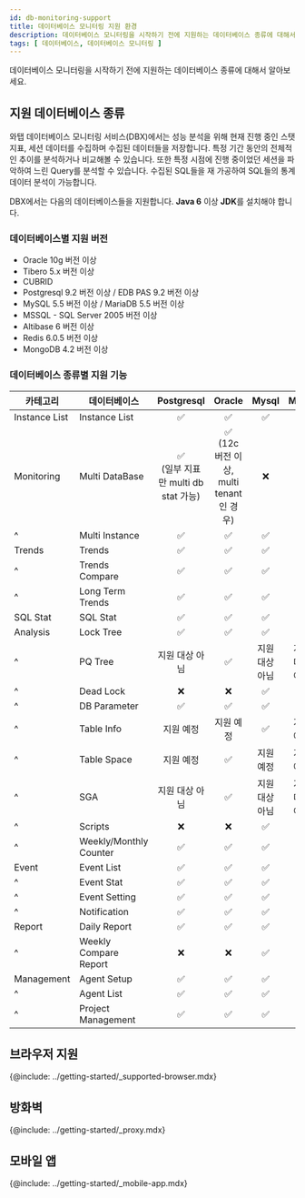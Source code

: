 ```yaml
---
id: db-monitoring-support
title: 데이터베이스 모니터링 지원 환경
description: 데이터베이스 모니터링을 시작하기 전에 지원하는 데이터베이스 종류에 대해서 알아보세요.
tags: [ 데이터베이스, 데이터베이스 모니터링 ]
---
```


데이터베이스 모니터링을 시작하기 전에 지원하는 데이터베이스 종류에 대해서 알아보세요.

## 지원 데이터베이스 종류

와탭 데이터베이스 모니터링 서비스(DBX)에서는 성능 분석을 위해 현재 진행 중인 스탯 지표, 세션 데이터를 수집하며 수집된 데이터들을 저장합니다. 특정 기간 동안의 전체적인 추이를 분석하거나 비교해볼 수 있습니다. 또한 특정 시점에 진행 중이었던 세션을 파악하여 느린 Query를 분석할 수 있습니다. 수집된 SQL들을 재 가공하여 SQL들의 통계 데이터 분석이 가능합니다.

DBX에서는 다음의 데이터베이스들을 지원합니다. **Java 6** 이상 **JDK**를 설치해야 합니다.

### 데이터베이스별 지원 버전

* Oracle 10g 버전 이상
* Tibero 5.x 버전 이상
* CUBRID
* Postgresql 9.2 버전 이상 / EDB PAS 9.2 버전 이상
* MySQL 5.5 버전 이상 / MariaDB 5.5 버전 이상
* MSSQL - SQL Server 2005 버전 이상
* Altibase 6 버전 이상
* Redis 6.0.5 버전 이상
* MongoDB 4.2 버전 이상

### 데이터베이스 종류별 지원 기능

<div class='db-support-type'>

| 카테고리      | 데이터베이스           |               Postgresql                |                    Oracle                    |     Mysql      |     Mssql      |
| ------------- | ---------------------- | :-------------------------------------: | :------------------------------------------: | :------------: | :------------: |
| Instance List | Instance List          |                   <span class='emoji-ok'>✅</span>                    |                      <span class='emoji-ok'>✅</span>                      |       <span class='emoji-ok'>✅</span>       |       <span class='emoji-ok'>✅</span>       |
| Monitoring    | Multi DataBase         | <span class='emoji-ok'>✅</span><br/>(일부 지표만 multi db stat 가능) | <span class='emoji-ok'>✅</span><br/>(12c 버전 이상, multi tenant 인 경우) |       <span class='emoji-no'>❌</span>       |       <span class='emoji-ok'>✅</span>       |
| ^             | Multi Instance         |                   <span class='emoji-ok'>✅</span>                    |                      <span class='emoji-ok'>✅</span>                      |       <span class='emoji-ok'>✅</span>       |       <span class='emoji-ok'>✅</span>       |
| Trends        | Trends                 |                   <span class='emoji-ok'>✅</span>                    |                      <span class='emoji-ok'>✅</span>                      |       <span class='emoji-ok'>✅</span>       |       <span class='emoji-ok'>✅</span>       |
| ^             | Trends Compare         |                   <span class='emoji-ok'>✅</span>                    |                      <span class='emoji-ok'>✅</span>                      |       <span class='emoji-ok'>✅</span>       |       <span class='emoji-ok'>✅</span>       |
| ^             | Long Term Trends       |                   <span class='emoji-ok'>✅</span>                    |                      <span class='emoji-ok'>✅</span>                      |       <span class='emoji-ok'>✅</span>       |       <span class='emoji-ok'>✅</span>       |
| SQL Stat      | SQL Stat               |                   <span class='emoji-ok'>✅</span>                    |                      <span class='emoji-ok'>✅</span>                      |       <span class='emoji-ok'>✅</span>       |       <span class='emoji-ok'>✅</span>       |
| Analysis      | Lock Tree              |                   <span class='emoji-ok'>✅</span>                    |                      <span class='emoji-ok'>✅</span>                      |       <span class='emoji-ok'>✅</span>       |       <span class='emoji-ok'>✅</span>       |
| ^             | PQ Tree                |             지원 대상 아님              |                      <span class='emoji-ok'>✅</span>                      | 지원 대상 아님 | 지원 대상 아님 |
| ^             | Dead Lock              |                   <span class='emoji-no'>❌</span>                    |                      <span class='emoji-no'>❌</span>                      |       <span class='emoji-ok'>✅</span>       |       <span class='emoji-no'>❌</span>       |
| ^             | DB Parameter           |                   <span class='emoji-ok'>✅</span>                    |                      <span class='emoji-ok'>✅</span>                      |       <span class='emoji-ok'>✅</span>       |       <span class='emoji-ok'>✅</span>       |
| ^             | Table Info             |                지원 예정                |                  지원 예정                   |       <span class='emoji-ok'>✅</span>       |   지원 예정    |
| ^             | Table Space            |                지원 예정                |                      <span class='emoji-ok'>✅</span>                      |   지원 예정    |   지원 예정    |
| ^             | SGA                    |             지원 대상 아님              |                      <span class='emoji-ok'>✅</span>                      | 지원 대상 아님 | 지원 대상 아님 |
| ^             | Scripts                |                   <span class='emoji-no'>❌</span>                    |                      <span class='emoji-no'>❌</span>                      |       <span class='emoji-ok'>✅</span>       |       <span class='emoji-no'>❌</span>       |
| ^             | Weekly/Monthly Counter |                   <span class='emoji-ok'>✅</span>                    |                      <span class='emoji-ok'>✅</span>                      |       <span class='emoji-ok'>✅</span>       |       <span class='emoji-ok'>✅</span>       |
| Event         | Event List             |                   <span class='emoji-ok'>✅</span>                    |                      <span class='emoji-ok'>✅</span>                      |       <span class='emoji-ok'>✅</span>       |       <span class='emoji-ok'>✅</span>       |
| ^             | Event Stat             |                   <span class='emoji-ok'>✅</span>                    |                      <span class='emoji-ok'>✅</span>                      |       <span class='emoji-ok'>✅</span>       |       <span class='emoji-ok'>✅</span>       |
| ^             | Event Setting          |                   <span class='emoji-ok'>✅</span>                    |                      <span class='emoji-ok'>✅</span>                      |       <span class='emoji-ok'>✅</span>       |       <span class='emoji-ok'>✅</span>       |
| ^             | Notification           |                   <span class='emoji-ok'>✅</span>                    |                      <span class='emoji-ok'>✅</span>                      |       <span class='emoji-ok'>✅</span>       |       <span class='emoji-ok'>✅</span>       |
| Report        | Daily Report           |                   <span class='emoji-ok'>✅</span>                    |                      <span class='emoji-ok'>✅</span>                      |       <span class='emoji-ok'>✅</span>       |       <span class='emoji-ok'>✅</span>       |
| ^             | Weekly Compare Report  |                   <span class='emoji-no'>❌</span>                    |                      <span class='emoji-no'>❌</span>                      |       <span class='emoji-ok'>✅</span>       |       <span class='emoji-no'>❌</span>       |
| Management    | Agent Setup            |                   <span class='emoji-ok'>✅</span>                    |                      <span class='emoji-ok'>✅</span>                      |       <span class='emoji-ok'>✅</span>       |       <span class='emoji-ok'>✅</span>       |
| ^             | Agent List             |                   <span class='emoji-ok'>✅</span>                    |                      <span class='emoji-ok'>✅</span>                      |       <span class='emoji-ok'>✅</span>       |       <span class='emoji-ok'>✅</span>       |
| ^             | Project Management     |                   <span class='emoji-ok'>✅</span>                    |                      <span class='emoji-ok'>✅</span>                      |       <span class='emoji-ok'>✅</span>       |       <span class='emoji-ok'>✅</span>       |

</div>

## 브라우저 지원

{@include: ../getting-started/_supported-browser.mdx}

## 방화벽

{@include: ../getting-started/_proxy.mdx}  

## 모바일 앱

{@include: ../getting-started/_mobile-app.mdx}